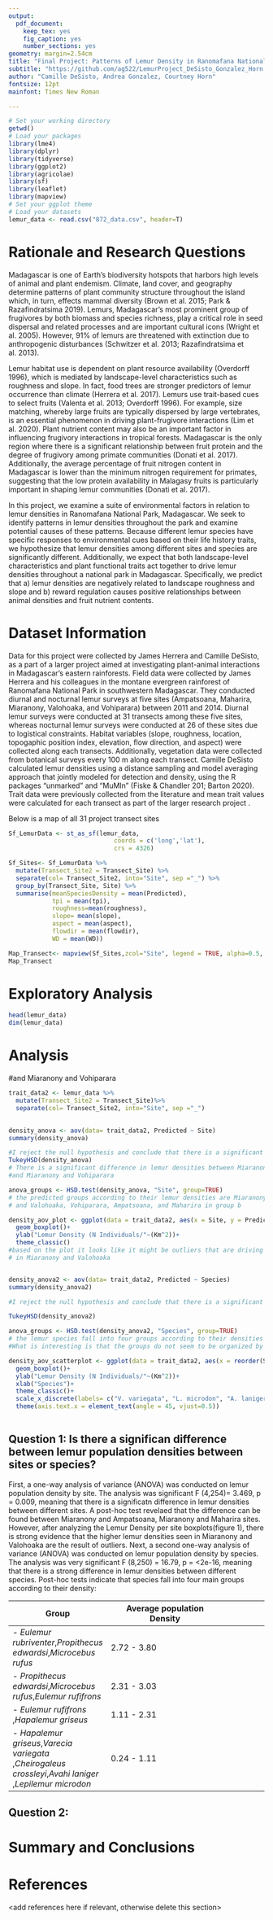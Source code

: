 ```yaml
---
output: 
  pdf_document:
    keep_tex: yes
    fig_caption: yes
    number_sections: yes
geometry: margin=2.54cm
title: "Final Project: Patterns of Lemur Density in Ranomafana National Park, Madagascar"
subtitle: "https://github.com/ag522/LemurProject_DeSisto_Gonzalez_Horn.git"
author: "Camille DeSisto, Andrea Gonzalez, Courtney Horn"
fontsize: 12pt
mainfont: Times New Roman

---
```


\newpage
\tableofcontents 
\newpage
\listoftables 
\newpage
\listoffigures 
\newpage

```r
# Set your working directory
getwd()
# Load your packages
library(lme4)
library(dplyr)
library(tidyverse)
library(ggplot2)
library(agricolae)
library(sf)
library(leaflet)
library(mapview)
# Set your ggplot theme
# Load your datasets
lemur_data <- read.csv("872_data.csv", header=T)

```


# Rationale and Research Questions

Madagascar is one of Earth’s biodiversity hotspots that harbors high levels of animal and plant endemism. Climate, land cover, and geography determine patterns of plant community structure throughout the island which, in turn, effects mammal diversity (Brown et al. 2015; Park & Razafindratsima 2019). Lemurs, Madagascar’s most prominent group of frugivores by both biomass and species richness, play a critical role in seed dispersal and related processes and are important cultural icons (Wright et al. 2005).  However, 91% of lemurs are threatened with extinction due to anthropogenic disturbances (Schwitzer et al. 2013; Razafindratsima et al. 2013).

Lemur habitat use is dependent on plant resource availability (Overdorff 1996), which is mediated by landscape-level characteristics such as roughness and slope. In fact, food trees are stronger predictors of lemur occurrence than climate (Herrera et al. 2017). Lemurs use trait-based cues to select fruits (Valenta et al. 2013; Overdorff 1996). For example, size matching, whereby large fruits are typically dispersed by large vertebrates, is an essential phenomenon in driving plant-frugivore interactions (Lim et al. 2020).  Plant nutrient content may also be an important factor in influencing frugivory interactions in tropical forests. Madagascar is the only region where there is a significant relationship between fruit protein and the degree of frugivory among primate communities (Donati et al. 2017). Additionally, the average percentage of fruit nitrogen content in Madagascar is lower than the minimum nitrogen requirement for primates, suggesting that the low protein availability in Malagasy fruits is particularly important in shaping lemur communities (Donati et al. 2017). 

In this project, we examine a suite of environmental factors in relation to lemur densities in Ranomafana National Park, Madagascar. We seek to identify patterns in lemur densities throughout the park and examine potential causes of these patterns. Because different lemur species have specific responses to environmental cues based on their life history traits, we hypothesize that lemur densities among different sites and species are significantly different. Additionally, we expect that both landscape-level characteristics and plant functional traits act together to drive lemur densities throughout a national park in Madagascar. Specifically, we predict that a) lemur densities are negatively related to landscape roughness and slope and b) reward regulation causes positive relationships between animal densities and fruit nutrient contents. 


\newpage

# Dataset Information
Data for this project were collected by James Herrera and Camille DeSisto, as a part of a larger project aimed at investigating plant-animal interactions in Madagascar's eastern rainforests. Field data were collected by James Herrera and his colleagues in the montane evergreen rainforest of Ranomafana National Park in southwestern Madagascar. They conducted diurnal and nocturnal lemur surveys at five sites (Ampatsoana, Maharira, Miaranony, Valohoaka, and Vohiparara) between 2011 and 2014. Diurnal lemur surveys were conducted at 31 transects among these five sites, whereas nocturnal lemur surveys were conducted at 26 of these sites due to logistical constraints. Habitat variables (slope, roughness, location, topogaphic position index, elevation, flow direction, and aspect) were collected along each transects. Additionally, vegetation data were collected from botanical surveys every 100 m along each transect. Camille DeSisto calculated lemur densities using a distance sampling and model averaging approach that jointly modeled for detection and density, using the R packages "unmarked" and "MuMln" (Fiske & Chandler 201; Barton 2020). Trait data were previously collected from the literature and mean trait values were calculated for each transect as part of the larger research project . 

Below is a map of all 31 project transect sites
```r
Sf_LemurData <- st_as_sf(lemur_data,
                             coords = c('long','lat'),
                             crs = 4326)

Sf_Sites<- Sf_LemurData %>%
  mutate(Transect_Site2 = Transect_Site) %>%
  separate(col= Transect_Site2, into="Site", sep ="_") %>%
  group_by(Transect_Site, Site) %>%
  summarise(meanSpeciesDensity = mean(Predicted),
            tpi = mean(tpi),
            roughness=mean(roughness),
            slope= mean(slope),
            aspect = mean(aspect),
            flowdir = mean(flowdir),
            WD = mean(WD))

Map_Transect<- mapview(Sf_Sites,zcol="Site", legend = TRUE, alpha=0.5, cex=8, label = "Transect_Site",layer.name = 'Site')
Map_Transect
```



\newpage

# Exploratory Analysis 

```r
head(lemur_data)
dim(lemur_data)

```


\newpage

# Analysis



#and Miaranony and Vohiparara 

```r
trait_data2 <- lemur_data %>%
  mutate(Transect_Site2 = Transect_Site)%>%
  separate(col= Transect_Site2, into="Site", sep ="_")
 

density_anova <- aov(data= trait_data2, Predicted ~ Site)
summary(density_anova)

#I reject the null hypothesis and conclude that there is a significant difference in lemur densities between different sites (p = 0.009). 
TukeyHSD(density_anova)
# There is a significant difference in lemur densities between Miaranony and Ampatsoana, Miaranony and Maharira, 
#and Miaranony and Vohiparara 

anova_groups <- HSD.test(density_anova, "Site", group=TRUE)
# the predicted groups according to their lemur densities are Miaranony and Valohoaka being in group a 
# and Valohoaka, Vohiparara, Ampatsoana, and Maharira in group b 

density_aov_plot <- ggplot(data = trait_data2, aes(x = Site, y = Predicted))+
  geom_boxplot()+
  ylab("Lemur Density (N Individuals/"~(Km^2))+
  theme_classic()
#based on the plot it looks like it might be outliers that are driving the pattern we see of higher lemur densities
# in Miaranony and Valohoaka 


density_anova2 <- aov(data= trait_data2, Predicted ~ Species)
summary(density_anova2)

#I reject the null hypothesis and conclude that there is a significant difference in lemur densities between different species (p < 0.001).

TukeyHSD(density_anova2)

anova_groups <- HSD.test(density_anova2, "Species", group=TRUE)
# the lemur species fall into four groups according to their densities 
#What is interesting is that the groups do not seem to be organized by taxonomic family, body size, or whether they are nocturnal. diurnal

density_aov_scatterplot <- ggplot(data = trait_data2, aes(x = reorder(Species, Predicted, FUN = median), y = Predicted))+
  geom_boxplot()+
  ylab("Lemur Density (N Individuals/"~(Km^2))+
  xlab("Species")+
  theme_classic()+
  scale_x_discrete(labels= c("V. variegata", "L. microdon", "A. laniger", "C. crossleyi", "E. rufifrons", "H. gruseus", "M. rufus", "P. edwardsi", "E. rubriventer"))+
  theme(axis.text.x = element_text(angle = 45, vjust=0.5))
  
```



## Question 1: Is there a significan difference between lemur population densities between sites or species? 

First, a one-way analysis of variance (ANOVA) was conducted on lemur population density by site. The analysis was significant F (4,254)= 3.469, p = 0.009, meaning that there is a significatn difference in lemur densities between different sites. A post-hoc test revelaed that the difference can be found between Miaranony and Ampatsoana, Miaranony and Maharira sites. However, after analyzing the Lemur Density per site boxplots(figure 1), there is strong evidence that the higher lemur densities seen in  Miaranony and Valohoaka are the result of outliers. 
Next, a second one-way analysis of variance (ANOVA) was conducted on lemur population density by species. The analysis was very significant  F (8,250) = 16.79, p = <2e-16, meaning that there is a strong difference in lemur densities between different species. Post-hoc tests indicate that species fall into four main groups according to their density:

Group                                                                                                     | Average population Density
------------------------------|---------------------------------------------------------------------------|-----------------------------
- *Eulemur rubriventer*,*Propithecus edwardsi*,*Microcebus rufus*                                         | 2.72 - 3.80
- *Propithecus edwardsi*,*Microcebus rufus*,*Eulemur rufifrons*                                           | 2.31 - 3.03
- *Eulemur rufifrons* ,*Hapalemur griseus*                                                                | 1.11 - 2.31
- *Hapalemur griseus*,*Varecia variegata *,*Cheirogaleus crossleyi*,*Avahi laniger *,*Lepilemur microdon* | 0.24 - 1.11

## Question 2: 




\newpage

# Summary and Conclusions


\newpage

# References
<add references here if relevant, otherwise delete this section> 

